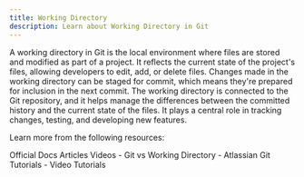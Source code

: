 ```yaml
---
title: Working Directory
description: Learn about Working Directory in Git
---
```

A working directory in Git is the local environment where files are stored and modified as part of a project. It reflects the current state of the project's files, allowing developers to edit, add, or delete files. Changes made in the working directory can be staged for commit, which means they're prepared for inclusion in the next commit. The working directory is connected to the Git repository, and it helps manage the differences between the committed history and the current state of the files. It plays a central role in tracking changes, testing, and developing new features.

Learn more from the following resources:



<Tabs defaultValue="official">
<TabsList>
<TabsTrigger value="official">Official Docs</TabsTrigger>
<TabsTrigger value="article">Articles</TabsTrigger>
<TabsTrigger value="video">Videos</TabsTrigger>
</TabsList>

<TabsContent value="article">
- <Link href="https://codesweetly.com/git-vs-working-directory/">Git vs Working Directory</Link>
- <Link href="https://www.atlassian.com/git/tutorials">Atlassian Git Tutorials</Link>
</TabsContent>
<TabsContent value="video">
- <Link href="https://www.youtube.com/results?search_query=git+working-directory+tutorial">Video Tutorials</Link>
</TabsContent>
</Tabs>

